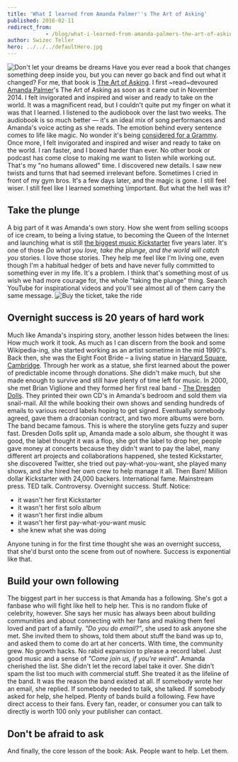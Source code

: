 ```yaml
---
title: 'What I learned from Amanda Palmer''s The Art of Asking'
published: 2016-02-11
redirect_from: 
            - /blog/what-i-learned-from-amanda-palmers-the-art-of-asking/swizec/6771
author: Swizec Teller
hero: ../../../defaultHero.jpg
---
```

![Don't let your dreams be dreams](./img/media-ACcXRXwUqJ6Ok-giphy.gif) Have you ever read a book that changes something deep inside you, but you can never go back and find out what it changed? For me, that book is [The Art of Asking](http://www.amazon.com/The-Art-Asking-Learned-Worrying/dp/1455581089). I first ~read~devoured [Amanda Palmer](http://amandapalmer.net "Amanda Palmer")'s The Art of Asking as soon as it came out in November 2014. I felt invigorated and inspired and wiser and ready to take on the world. It was a magnificent read, but I couldn't quite put my finger on what it was that I learned. I listened to the audiobook over the last two weeks. The audiobook is so much better — it's an ideal mix of song performances and Amanda's voice acting as she reads. The emotion behind every sentence comes to life like magic. No wonder it's being [considered for a Grammy](http://blog.amandapalmer.net/grammy-consideration/). Once more, I felt invigorated and inspired and wiser and ready to take on the world. I ran faster, and I boxed harder than ever. No other book or podcast has come close to making me want to listen while working out. That's my "no humans allowed" time. I discovered new details. I saw new twists and turns that had seemed irrelevant before. Sometimes I cried in front of my gym bros. It's a few days later, and the magic is gone. I still feel wiser. I still feel like I learned something \\important. But what the hell was it?

## Take the plunge

A big part of it was Amanda's own story. How she went from selling scoops of ice cream, to being a living statue, to becoming the Queen of the Internet and launching what is still [the biggest music Kickstarter](https://www.kickstarter.com/projects/amandapalmer/amanda-palmer-the-new-record-art-book-and-tour?ref=category_most_funded) five years later. It's one of those _Do what you love, take the plunge, and the world will catch you_ stories. I love those stories. They help me feel like I'm living one, even though I'm a habitual hedger of bets and have never fully committed to something ever in my life. It's a problem. I think that's something most of us wish we had more courage for, the whole "taking the plunge" thing. Search YouTube for inspirational videos and you'll see almost all of them carry the same message. ![Buy the ticket, take the ride](http://www.cc-chapman.com/wp-content/uploads/2015/08/BUY-THE-TICKET-TAKE-THE-RIDE..png)

## Overnight success is 20 years of hard work

Much like Amanda's inspiring story, another lesson hides between the lines: How much work it took. As much as I can discern from the book and some Wikipedia-ing, she started working as an artist sometime in the mid 1990's. Back then, she was the Eight Foot Bride – a living statue in [Harvard Square, Cambridge](<http://maps.google.com/maps?ll=42.3736111111,-71.1188888889&spn=0.01,0.01&q=42.3736111111,-71.1188888889 (Harvard%20Square)&t=h> "Harvard Square"). Through her work as a statue, she first learned about the power of predictable income through donations. She didn't make much, but she made enough to survive and still have plenty of time left for music. In 2000, she met Brian Viglione and they formed her first real band - [The Dresden Dolls](http://www.dresdendolls.com/ "The Dresden Dolls"). They printed their own CD's in Amanda's bedroom and sold them via snail-mail. All the while booking their own shows and sending hundreds of emails to various record labels hoping to get signed. Eventually somebody agreed, gave them a draconian contract, and two more albums were born. The band became famous. This is where the storyline gets fuzzy and super fast. Dresden Dolls split up, Amanda made a solo album, she thought it was good, the label thought it was a flop, she got the label to drop her, people gave money at concerts because they didn't want to pay the label, many different art projects and collaborations happened, she tested Kickstarter, she discovered Twitter, she tried out pay-what-you-want, she played many shows, and she hired her own crew to help manage it all. Then Bam! Million dollar Kickstarter with 24,000 backers. International fame. Mainstream press. TED talk. Controversy. Overnight success. Stuff. Notice:

- it wasn't her first Kickstarter
- it wasn't her first solo album
- it wasn't her first indie album
- it wasn't her first pay-what-you-want music
- she knew what she was doing

Anyone tuning in for the first time thought she was an overnight success, that she'd burst onto the scene from out of nowhere. Success is exponential like that.

## Build your own following

The biggest part in her success is that Amanda has a following. She's got a fanbase who will fight like hell to help her. This is no random fluke of celebrity, however. She says her music has always been about building communities and about connecting with her fans and making them feel loved and part of a family. _"Do you do email?"_, she used to ask anyone she met. She invited them to shows, told them about stuff the band was up to, and asked them to come do art at her concerts. With time, the community grew. No growth hacks. No rabid expansion to please a record label. Just good music and a sense of _"Come join us, if you're weird"_. Amanda cherished the list. She didn't let the record label take it over. She didn't spam the list too much with commercial stuff. She treated it as the lifeline of the band. It was the reason the band existed at all. If somebody wrote her an email, she replied. If somebody needed to talk, she talked. If somebody asked for help, she helped. Plenty of bands build a following. Few have direct access to their fans. Every fan, reader, or consumer you can talk to directly is worth 100 only your publisher can contact.

## Don't be afraid to ask

And finally, the core lesson of the book: Ask. People want to help. Let them.